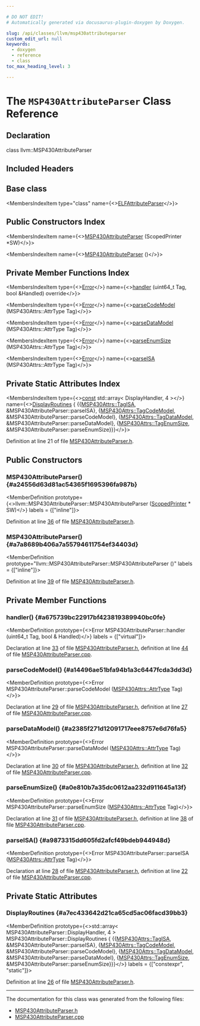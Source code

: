 ```yaml
---

# DO NOT EDIT!
# Automatically generated via docusaurus-plugin-doxygen by Doxygen.

slug: /api/classes/llvm/msp430attributeparser
custom_edit_url: null
keywords:
  - doxygen
  - reference
  - class
toc_max_heading_level: 3

---
```





# The `MSP430AttributeParser` Class Reference

<DoxygenPage pluginConfig={pluginConfig}>



## Declaration

<CodeBlock>class llvm::MSP430AttributeParser</CodeBlock>

## Included Headers

<IncludesList>
<IncludesListItem
  filePath="llvm/Support/MSP430AttributeParser.h"
  permalink="/docs/api/files/include/include/llvm/include/llvm/support/msp430attributeparser-h"
  isLocal="true" />
</IncludesList>

## Base class

<MembersIndex>

<MembersIndexItem
  type="class"
  name={<><a href="/docs/api/classes/llvm/elfattributeparser">ELFAttributeParser</a></>}>
</MembersIndexItem>

</MembersIndex>

## Public Constructors Index

<MembersIndex>

<MembersIndexItem
  name={<><a href="#a24556d63d81ac54365f1695396fa987b">MSP430AttributeParser</a> (ScopedPrinter &#42;SW)</>}>
</MembersIndexItem>

<MembersIndexItem
  name={<><a href="#a7a8689b406a7a55794611754ef34403d">MSP430AttributeParser</a> ()</>}>
</MembersIndexItem>

</MembersIndex>

## Private Member Functions Index

<MembersIndex>

<MembersIndexItem
  type={<><a href="/docs/api/classes/llvm/error">Error</a></>}
  name={<><a href="#a675739bc22917bf423819389940bc0fe">handler</a> (uint64&#95;t Tag, bool &amp;Handled) override</>}>
</MembersIndexItem>

<MembersIndexItem
  type={<><a href="/docs/api/classes/llvm/error">Error</a></>}
  name={<><a href="#a14496ae51bfa94b1a3c6447fcda3dd3d">parseCodeModel</a> (MSP430Attrs::AttrType Tag)</>}>
</MembersIndexItem>

<MembersIndexItem
  type={<><a href="/docs/api/classes/llvm/error">Error</a></>}
  name={<><a href="#a2385f271d12091717eee8757e6d76fa5">parseDataModel</a> (MSP430Attrs::AttrType Tag)</>}>
</MembersIndexItem>

<MembersIndexItem
  type={<><a href="/docs/api/classes/llvm/error">Error</a></>}
  name={<><a href="#a0e810b7a35dc0612aa232d911645a13f">parseEnumSize</a> (MSP430Attrs::AttrType Tag)</>}>
</MembersIndexItem>

<MembersIndexItem
  type={<><a href="/docs/api/classes/llvm/error">Error</a></>}
  name={<><a href="#a9873315dd605fd2afcf49bdeb944948d">parseISA</a> (MSP430Attrs::AttrType Tag)</>}>
</MembersIndexItem>

</MembersIndex>

## Private Static Attributes Index

<MembersIndex>

<MembersIndexItem
  type={<><a href="/docs/api/files/lib/lib/target/lib/target/aarch64/aarch64promoteconstant-cpp/#a90f8350fecae261c25be85d38b451bff">const</a> std::array&lt; DisplayHandler, 4 &gt;</>}
  name={<><a href="#a7ec433642d21ca65cd5ac06facd39bb3">DisplayRoutines</a> &#123;
        &#123;&#123;<a href="/docs/api/namespaces/llvm/msp430attrs/#a25e36607b32e2fa00c5a41e8733acad2a4d25d5b65af344dd4b939cb17406b6b0">MSP430Attrs::TagISA</a>, &amp;MSP430AttributeParser::parseISA&#125;,
         &#123;<a href="/docs/api/namespaces/llvm/msp430attrs/#a25e36607b32e2fa00c5a41e8733acad2aaf6ddc682decf3aab85a609719eec5ef">MSP430Attrs::TagCodeModel</a>, &amp;MSP430AttributeParser::parseCodeModel&#125;,
         &#123;<a href="/docs/api/namespaces/llvm/msp430attrs/#a25e36607b32e2fa00c5a41e8733acad2a0c699a7ac7fd7947ab3740b46c70f9fc">MSP430Attrs::TagDataModel</a>, &amp;MSP430AttributeParser::parseDataModel&#125;,
         &#123;<a href="/docs/api/namespaces/llvm/msp430attrs/#a25e36607b32e2fa00c5a41e8733acad2a41c266908e316f3f3a96f955b4ff8d24">MSP430Attrs::TagEnumSize</a>, &amp;MSP430AttributeParser::parseEnumSize&#125;&#125;&#125;</>}>
</MembersIndexItem>

</MembersIndex>


Definition at line 21 of file <a href="/docs/api/files/include/include/llvm/include/llvm/support/msp430attributeparser-h">MSP430AttributeParser.h</a>.

<SectionDefinition>

## Public Constructors

### MSP430AttributeParser() {#a24556d63d81ac54365f1695396fa987b}

<MemberDefinition
  prototype={<>llvm::MSP430AttributeParser::MSP430AttributeParser (<a href="/docs/api/classes/llvm/scopedprinter">ScopedPrinter</a> &#42; SW)</>}
  labels = {["inline"]}>

Definition at line <a href="/docs/api/files/include/include/llvm/include/llvm/support/msp430attributeparser-h/#l00036">36</a> of file <a href="/docs/api/files/include/include/llvm/include/llvm/support/msp430attributeparser-h">MSP430AttributeParser.h</a>.
</MemberDefinition>

### MSP430AttributeParser() {#a7a8689b406a7a55794611754ef34403d}

<MemberDefinition
  prototype="llvm::MSP430AttributeParser::MSP430AttributeParser ()"
  labels = {["inline"]}>

Definition at line <a href="/docs/api/files/include/include/llvm/include/llvm/support/msp430attributeparser-h/#l00039">39</a> of file <a href="/docs/api/files/include/include/llvm/include/llvm/support/msp430attributeparser-h">MSP430AttributeParser.h</a>.
</MemberDefinition>

</SectionDefinition>

<SectionDefinition>

## Private Member Functions

### handler() {#a675739bc22917bf423819389940bc0fe}

<MemberDefinition
  prototype={<>Error MSP430AttributeParser::handler (uint64&#95;t Tag, bool &amp; Handled)</>}
  labels = {["virtual"]}>

Declaration at line <a href="/docs/api/files/include/include/llvm/include/llvm/support/msp430attributeparser-h/#l00033">33</a> of file <a href="/docs/api/files/include/include/llvm/include/llvm/support/msp430attributeparser-h">MSP430AttributeParser.h</a>, definition at line <a href="/docs/api/files/lib/lib/support/msp430attributeparser-cpp/#l00044">44</a> of file <a href="/docs/api/files/lib/lib/support/msp430attributeparser-cpp">MSP430AttributeParser.cpp</a>.
</MemberDefinition>

### parseCodeModel() {#a14496ae51bfa94b1a3c6447fcda3dd3d}

<MemberDefinition
  prototype={<>Error MSP430AttributeParser::parseCodeModel (<a href="/docs/api/namespaces/llvm/msp430attrs/#a25e36607b32e2fa00c5a41e8733acad2">MSP430Attrs::AttrType</a> Tag)</>}>

Declaration at line <a href="/docs/api/files/include/include/llvm/include/llvm/support/msp430attributeparser-h/#l00029">29</a> of file <a href="/docs/api/files/include/include/llvm/include/llvm/support/msp430attributeparser-h">MSP430AttributeParser.h</a>, definition at line <a href="/docs/api/files/lib/lib/support/msp430attributeparser-cpp/#l00027">27</a> of file <a href="/docs/api/files/lib/lib/support/msp430attributeparser-cpp">MSP430AttributeParser.cpp</a>.
</MemberDefinition>

### parseDataModel() {#a2385f271d12091717eee8757e6d76fa5}

<MemberDefinition
  prototype={<>Error MSP430AttributeParser::parseDataModel (<a href="/docs/api/namespaces/llvm/msp430attrs/#a25e36607b32e2fa00c5a41e8733acad2">MSP430Attrs::AttrType</a> Tag)</>}>

Declaration at line <a href="/docs/api/files/include/include/llvm/include/llvm/support/msp430attributeparser-h/#l00030">30</a> of file <a href="/docs/api/files/include/include/llvm/include/llvm/support/msp430attributeparser-h">MSP430AttributeParser.h</a>, definition at line <a href="/docs/api/files/lib/lib/support/msp430attributeparser-cpp/#l00032">32</a> of file <a href="/docs/api/files/lib/lib/support/msp430attributeparser-cpp">MSP430AttributeParser.cpp</a>.
</MemberDefinition>

### parseEnumSize() {#a0e810b7a35dc0612aa232d911645a13f}

<MemberDefinition
  prototype={<>Error MSP430AttributeParser::parseEnumSize (<a href="/docs/api/namespaces/llvm/msp430attrs/#a25e36607b32e2fa00c5a41e8733acad2">MSP430Attrs::AttrType</a> Tag)</>}>

Declaration at line <a href="/docs/api/files/include/include/llvm/include/llvm/support/msp430attributeparser-h/#l00031">31</a> of file <a href="/docs/api/files/include/include/llvm/include/llvm/support/msp430attributeparser-h">MSP430AttributeParser.h</a>, definition at line <a href="/docs/api/files/lib/lib/support/msp430attributeparser-cpp/#l00038">38</a> of file <a href="/docs/api/files/lib/lib/support/msp430attributeparser-cpp">MSP430AttributeParser.cpp</a>.
</MemberDefinition>

### parseISA() {#a9873315dd605fd2afcf49bdeb944948d}

<MemberDefinition
  prototype={<>Error MSP430AttributeParser::parseISA (<a href="/docs/api/namespaces/llvm/msp430attrs/#a25e36607b32e2fa00c5a41e8733acad2">MSP430Attrs::AttrType</a> Tag)</>}>

Declaration at line <a href="/docs/api/files/include/include/llvm/include/llvm/support/msp430attributeparser-h/#l00028">28</a> of file <a href="/docs/api/files/include/include/llvm/include/llvm/support/msp430attributeparser-h">MSP430AttributeParser.h</a>, definition at line <a href="/docs/api/files/lib/lib/support/msp430attributeparser-cpp/#l00022">22</a> of file <a href="/docs/api/files/lib/lib/support/msp430attributeparser-cpp">MSP430AttributeParser.cpp</a>.
</MemberDefinition>

</SectionDefinition>

<SectionDefinition>

## Private Static Attributes

### DisplayRoutines {#a7ec433642d21ca65cd5ac06facd39bb3}

<MemberDefinition
  prototype={<>std::array&lt; MSP430AttributeParser::DisplayHandler, 4 &gt; MSP430AttributeParser::DisplayRoutines &#123;
        &#123;&#123;<a href="/docs/api/namespaces/llvm/msp430attrs/#a25e36607b32e2fa00c5a41e8733acad2a4d25d5b65af344dd4b939cb17406b6b0">MSP430Attrs::TagISA</a>, &amp;MSP430AttributeParser::parseISA&#125;,
         &#123;<a href="/docs/api/namespaces/llvm/msp430attrs/#a25e36607b32e2fa00c5a41e8733acad2aaf6ddc682decf3aab85a609719eec5ef">MSP430Attrs::TagCodeModel</a>, &amp;MSP430AttributeParser::parseCodeModel&#125;,
         &#123;<a href="/docs/api/namespaces/llvm/msp430attrs/#a25e36607b32e2fa00c5a41e8733acad2a0c699a7ac7fd7947ab3740b46c70f9fc">MSP430Attrs::TagDataModel</a>, &amp;MSP430AttributeParser::parseDataModel&#125;,
         &#123;<a href="/docs/api/namespaces/llvm/msp430attrs/#a25e36607b32e2fa00c5a41e8733acad2a41c266908e316f3f3a96f955b4ff8d24">MSP430Attrs::TagEnumSize</a>, &amp;MSP430AttributeParser::parseEnumSize&#125;&#125;&#125;</>}
  labels = {["constexpr", "static"]}>

Definition at line <a href="/docs/api/files/include/include/llvm/include/llvm/support/msp430attributeparser-h/#l00026">26</a> of file <a href="/docs/api/files/include/include/llvm/include/llvm/support/msp430attributeparser-h">MSP430AttributeParser.h</a>.
</MemberDefinition>

</SectionDefinition>

<hr/>

The documentation for this class was generated from the following files:

<ul>
<li><a href="/docs/api/files/include/include/llvm/include/llvm/support/msp430attributeparser-h">MSP430AttributeParser.h</a></li>
<li><a href="/docs/api/files/lib/lib/support/msp430attributeparser-cpp">MSP430AttributeParser.cpp</a></li>
</ul>

</DoxygenPage>
